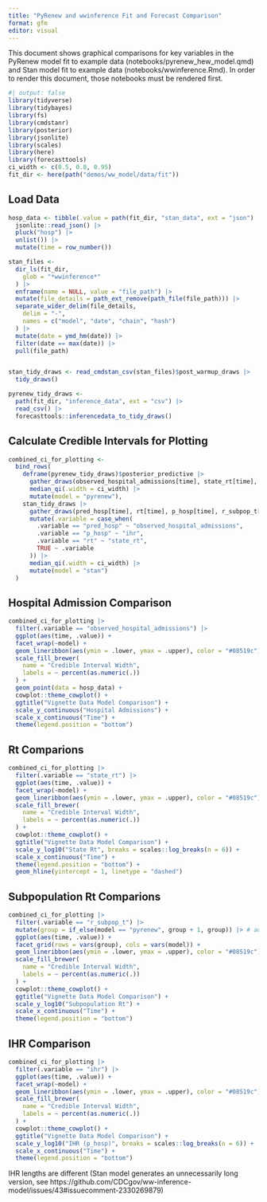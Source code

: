 ```yaml
---
title: "PyRenew and wwinference Fit and Forecast Comparison"
format: gfm
editor: visual
---
```


This document shows graphical comparisons for key variables in the PyRenew model fit to example data (notebooks/pyrenew_hew_model.qmd) and Stan model fit to example data (notebooks/wwinference.Rmd). In order to render this document, those notebooks must be rendered first.

```r
#| output: false
library(tidyverse)
library(tidybayes)
library(fs)
library(cmdstanr)
library(posterior)
library(jsonlite)
library(scales)
library(here)
library(forecasttools)
ci_width <- c(0.5, 0.8, 0.95)
fit_dir <- here(path("demos/ww_model/data/fit"))
```

## Load Data

```r
hosp_data <- tibble(.value = path(fit_dir, "stan_data", ext = "json") |>
  jsonlite::read_json() |>
  pluck("hosp") |>
  unlist()) |>
  mutate(time = row_number())

stan_files <-
  dir_ls(fit_dir,
    glob = "*wwinference*"
  ) |>
  enframe(name = NULL, value = "file_path") |>
  mutate(file_details = path_ext_remove(path_file(file_path))) |>
  separate_wider_delim(file_details,
    delim = "-",
    names = c("model", "date", "chain", "hash")
  ) |>
  mutate(date = ymd_hm(date)) |>
  filter(date == max(date)) |>
  pull(file_path)


stan_tidy_draws <- read_cmdstan_csv(stan_files)$post_warmup_draws |>
  tidy_draws()

pyrenew_tidy_draws <-
  path(fit_dir, "inference_data", ext = "csv") |>
  read_csv() |>
  forecasttools::inferencedata_to_tidy_draws()
```

## Calculate Credible Intervals for Plotting

```r
combined_ci_for_plotting <-
  bind_rows(
    deframe(pyrenew_tidy_draws)$posterior_predictive |>
      gather_draws(observed_hospital_admissions[time], state_rt[time], ihr[time], r_subpop_t[time, group]) |>
      median_qi(.width = ci_width) |>
      mutate(model = "pyrenew"),
    stan_tidy_draws |>
      gather_draws(pred_hosp[time], rt[time], p_hosp[time], r_subpop_t[group, time]) |>
      mutate(.variable = case_when(
        .variable == "pred_hosp" ~ "observed_hospital_admissions",
        .variable == "p_hosp" ~ "ihr",
        .variable == "rt" ~ "state_rt",
        TRUE ~ .variable
      )) |>
      median_qi(.width = ci_width) |>
      mutate(model = "stan")
  )
```

## Hospital Admission Comparison

```r
combined_ci_for_plotting |>
  filter(.variable == "observed_hospital_admissions") |>
  ggplot(aes(time, .value)) +
  facet_wrap(~model) +
  geom_lineribbon(aes(ymin = .lower, ymax = .upper), color = "#08519c") +
  scale_fill_brewer(
    name = "Credible Interval Width",
    labels = ~ percent(as.numeric(.))
  ) +
  geom_point(data = hosp_data) +
  cowplot::theme_cowplot() +
  ggtitle("Vignette Data Model Comparison") +
  scale_y_continuous("Hospital Admissions") +
  scale_x_continuous("Time") +
  theme(legend.position = "bottom")
```

## Rt Comparions

```r
combined_ci_for_plotting |>
  filter(.variable == "state_rt") |>
  ggplot(aes(time, .value)) +
  facet_wrap(~model) +
  geom_lineribbon(aes(ymin = .lower, ymax = .upper), color = "#08519c") +
  scale_fill_brewer(
    name = "Credible Interval Width",
    labels = ~ percent(as.numeric(.))
  ) +
  cowplot::theme_cowplot() +
  ggtitle("Vignette Data Model Comparison") +
  scale_y_log10("State Rt", breaks = scales::log_breaks(n = 6)) +
  scale_x_continuous("Time") +
  theme(legend.position = "bottom") +
  geom_hline(yintercept = 1, linetype = "dashed")
```

## Subpopulation Rt Comparions
```r
combined_ci_for_plotting |>
  filter(.variable == "r_subpop_t") |>
  mutate(group = if_else(model == "pyrenew", group + 1, group)) |> # adjust for index python starting from 1
  ggplot(aes(time, .value)) +
  facet_grid(rows = vars(group), cols = vars(model)) +
  geom_lineribbon(aes(ymin = .lower, ymax = .upper), color = "#08519c") +
  scale_fill_brewer(
    name = "Credible Interval Width",
    labels = ~ percent(as.numeric(.))
  ) +
  cowplot::theme_cowplot() +
  ggtitle("Vignette Data Model Comparison") +
  scale_y_log10("Subpopulation Rt") +
  scale_x_continuous("Time") +
  theme(legend.position = "bottom")
```

## IHR Comparison

```r
combined_ci_for_plotting |>
  filter(.variable == "ihr") |>
  ggplot(aes(time, .value)) +
  facet_wrap(~model) +
  geom_lineribbon(aes(ymin = .lower, ymax = .upper), color = "#08519c") +
  scale_fill_brewer(
    name = "Credible Interval Width",
    labels = ~ percent(as.numeric(.))
  ) +
  cowplot::theme_cowplot() +
  ggtitle("Vignette Data Model Comparison") +
  scale_y_log10("IHR (p_hosp)", breaks = scales::log_breaks(n = 6)) +
  scale_x_continuous("Time") +
  theme(legend.position = "bottom")
```

IHR lengths are different (Stan model generates an unnecessarily long version, see https://github.com/CDCgov/ww-inference-model/issues/43#issuecomment-2330269879)
